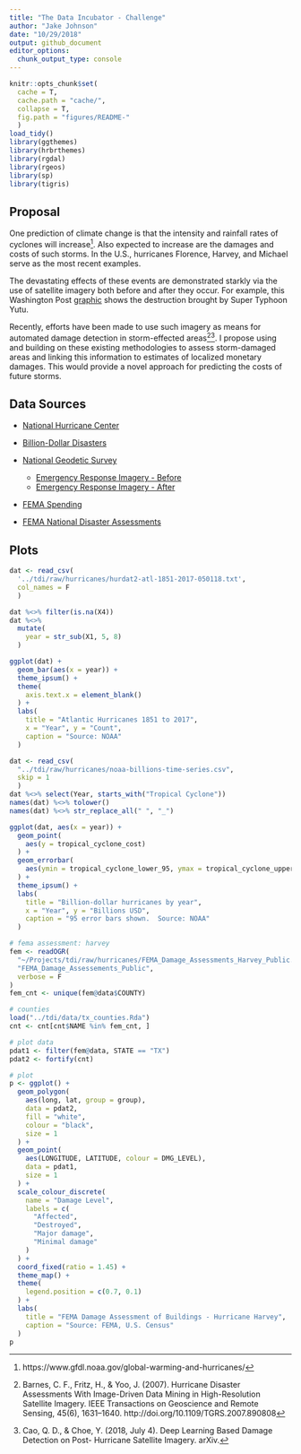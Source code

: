 ```yaml
---
title: "The Data Incubator - Challenge"
author: "Jake Johnson"
date: "10/29/2018"
output: github_document
editor_options: 
  chunk_output_type: console
---
```


```r
knitr::opts_chunk$set(
  cache = T,
  cache.path = "cache/",
  collapse = T,
  fig.path = "figures/README-"
  )
load_tidy()
library(ggthemes)
library(hrbrthemes)
library(rgdal)
library(rgeos)
library(sp)
library(tigris)
```

## Proposal

One prediction of climate change is that the intensity and rainfall rates of cyclones will increase[^1].  Also expected to increase are the damages and costs of such storms.  In the U.S., hurricanes Florence, Harvey, and Michael serve as the most recent examples.

The devastating effects of these events are demonstrated starkly via the use of satellite imagery both before and after they occur.  For example, this Washington Post [graphic](https://www.washingtonpost.com/graphics/2018/world/amp-stories/before-and-after-images-of-typhoon-yutu-destruction/) shows the destruction brought by Super Typhoon Yutu.

Recently, efforts have been made to use such imagery as means for automated damage detection in storm-effected areas[^2][^3].  I propose using and building on these existing methodologies to assess storm-damaged areas and linking this information to estimates of localized monetary damages.  This would provide a novel approach for predicting the costs of future storms.

## Data Sources

- [National Hurricane Center](https://www.nhc.noaa.gov/data/hurdat/)

- [Billion-Dollar Disasters](https://www.ncdc.noaa.gov/billions/time-series)

- [National Geodetic Survey](https://www.ngs.noaa.gov/)
  + [Emergency Response Imagery - Before](https://geodesy.noaa.gov/storm_archive/coastal/viewer/index.html)
  + [Emergency Response Imagery - After](https://storms.ngs.noaa.gov/)
  
- [FEMA Spending](https://www.usaspending.gov/#/)

- [FEMA National Disaster Assessments](https://data.femadata.com/NationalDisasters/)

## Plots

```r
dat <- read_csv(
  '../tdi/raw/hurricanes/hurdat2-atl-1851-2017-050118.txt',
  col_names = F
  )

dat %<>% filter(is.na(X4))
dat %<>%
  mutate(
    year = str_sub(X1, 5, 8)
  )

ggplot(dat) +
  geom_bar(aes(x = year)) +
  theme_ipsum() +
  theme(
    axis.text.x = element_blank()
  ) +
  labs(
    title = "Atlantic Hurricanes 1851 to 2017",
    x = "Year", y = "Count",
    caption = "Source: NOAA"
  )
```

```r
dat <- read_csv(
  "../tdi/raw/hurricanes/noaa-billions-time-series.csv",
  skip = 1
  )
dat %<>% select(Year, starts_with("Tropical Cyclone"))
names(dat) %<>% tolower()
names(dat) %<>% str_replace_all(" ", "_")

ggplot(dat, aes(x = year)) +
  geom_point(
    aes(y = tropical_cyclone_cost)
  ) +
  geom_errorbar(
    aes(ymin = tropical_cyclone_lower_95, ymax = tropical_cyclone_upper_95)
  ) +
  theme_ipsum() +
  labs(
    title = "Billion-dollar hurricanes by year",
    x = "Year", y = "Billions USD",
    caption = "95 error bars shown.  Source: NOAA"
  )
```

```r

# fema assessment: harvey
fem <- readOGR(
  "~/Projects/tdi/raw/hurricanes/FEMA_Damage_Assessments_Harvey_Public.gdb",
  "FEMA_Damage_Assessements_Public",
  verbose = F
)
fem_cnt <- unique(fem@data$COUNTY)

# counties
load("../tdi/data/tx_counties.Rda")
cnt <- cnt[cnt$NAME %in% fem_cnt, ]

# plot data
pdat1 <- filter(fem@data, STATE == "TX")
pdat2 <- fortify(cnt)

# plot
p <- ggplot() +
  geom_polygon(
    aes(long, lat, group = group),
    data = pdat2,
    fill = "white",
    colour = "black",
    size = 1
  ) +
  geom_point(
    aes(LONGITUDE, LATITUDE, colour = DMG_LEVEL),
    data = pdat1,
    size = 1
  ) +
  scale_colour_discrete(
    name = "Damage Level",
    labels = c(
      "Affected",
      "Destroyed",
      "Major damage",
      "Minimal damage"
    )
  ) +
  coord_fixed(ratio = 1.45) +
  theme_map() +
  theme(
    legend.position = c(0.7, 0.1)
  ) +
  labs(
    title = "FEMA Damage Assessment of Buildings - Hurricane Harvey",
    caption = "Source: FEMA, U.S. Census"
  )
p
```

[^1]:
https://www.gfdl.noaa.gov/global-warming-and-hurricanes/

[^2]:
Barnes, C. F., Fritz, H., & Yoo, J. (2007). Hurricane Disaster Assessments With Image-Driven Data Mining in High-Resolution Satellite Imagery. IEEE Transactions on Geoscience and Remote Sensing, 45(6), 1631–1640. http://doi.org/10.1109/TGRS.2007.890808

[^3]:
Cao, Q. D., & Choe, Y. (2018, July 4). Deep Learning Based Damage Detection on Post- Hurricane Satellite Imagery. arXiv.
